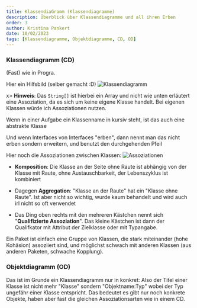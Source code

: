 ```yaml
---
title: KlassendiaGramm (Klassendiagramme)
description: Überblick über Klassendiagramme und all ihren Erben
order: 3
author: Kristina Pankert
date: 10/02/2023
tags: [Klassendiagramme, Objektdiagramme, CD, OD]
---
```




### Klassendiagramm (CD)
(Fast) wie in Progra.

Hier ein Hilfsbild (selber gemacht :D)
![Klassendiagramm](/teaching-assets/es/Klassendiagramm.svg)

x> **Hinweis**: Das `String[]` ist hierbei ein Array und nicht wie unten erläutert eine Assoziation, da es sich um keine eigene Klasse handelt. Bei eigenen Klassen würde ich Assoziationen nutzen.

Wenn in einer Aufgabe ein Klassenname in kursiv steht, ist das auch eine abstrakte Klasse

Und wenn Interfaces von Interfaces "erben", dann nennt man das nicht erben sondern erweitern, und benutzt den durchgehenden Pfeil

Hier noch die Assoziationen zwischen Klassen:
![Assoziationen](/teaching-assets/es/Assoziationen.svg)

- **Komposition**: Die Klasse an der Seite ohne Raute ist abhängig von der Klasse mit Raute, ohne Austauschbarkeit, der Lebenszyklus ist kombiniert

- Dagegen **Aggregation**: "Klasse an der Raute" hat ein "Klasse ohne Raute". Ist aber nicht so wichtig, wurde kaum behandelt und wird auch irl nicht so oft verwendet

- Das Ding oben rechts mit den mehreren Kästchen nennt sich "**Qualifizierte Assoziation**". Das kleine Kästchen ist dann der Qualifkator mit Attribut der Zielklasse oder mit Typangabe.

Ein Paket ist einfach eine Gruppe von Klassen, die stark miteinander (hohe Kohäsion) assoziiert sind, und möglichst schwach mit anderen Klassen (aus anderen Paketen, schwache Kopplung).

### Objektdiagramm (OD)
Das ist im Grunde ein Klassendiagramm nur in konkret: Also der Titel einer Klasse ist nicht mehr "Klasse" sondern "Objektname:Typ" wobei der Typ ungefähr einer Klasse entspricht.
Das bedeutet es gibt nur noch konkrete Objekte, haben aber fast die gleichen Assoziationsarten wie in einem CD.
